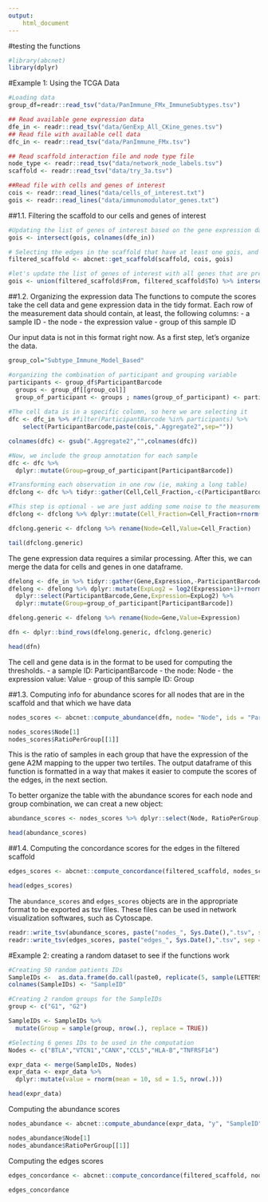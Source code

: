 ```yaml
---
output: 
    html_document
---
```


#testing the functions
```r
#library(abcnet)
library(dplyr)
```

#Example 1: Using the TCGA Data
```r
#Loading data
group_df=readr::read_tsv("data/PanImmune_FMx_ImmuneSubtypes.tsv")

## Read available gene expression data
dfe_in <- readr::read_tsv("data/GenExp_All_CKine_genes.tsv")
## Read file with available cell data
dfc_in <- readr::read_tsv("data/PanImmune_FMx.tsv")

## Read scaffold interaction file and node type file
node_type <- readr::read_tsv("data/network_node_labels.tsv")
scaffold <- readr::read_tsv("data/try_3a.tsv")

##Read file with cells and genes of interest
cois <- readr::read_lines("data/cells_of_interest.txt")
gois <- readr::read_lines("data/immunomodulator_genes.txt")
```


##1.1. Filtering the scaffold to our cells and genes of interest

```r
#Updating the list of genes of interest based on the gene expression data available
gois <- intersect(gois, colnames(dfe_in))

# Selecting the edges in the scaffold that have at least one gois, and a cois connected to a gois
filtered_scaffold <- abcnet::get_scaffold(scaffold, cois, gois)

#let's update the list of genes of interest with all genes that are present in the filtered scaffold
gois <- union(filtered_scaffold$From, filtered_scaffold$To) %>% intersect(colnames(dfe_in))
```

##1.2. Organizing the expression data
The functions to compute the scores take the cell data and gene expression data in the tidy format. 
Each row of the measurement data should contain, at least, the following columns:
- a sample ID
- the node
- the expression value
- group of this sample ID

Our input data is not in this format right now. As a first step, let's organize the data.

```r
group_col="Subtype_Immune_Model_Based"

#organizing the combination of participant and grouping variable
participants <- group_df$ParticipantBarcode
  groups <- group_df[[group_col]]
  group_of_participant <- groups ; names(group_of_participant) <- participants
  
#The cell data is in a specific column, so here we are selecting it  
dfc <- dfc_in %>% #filter(ParticipantBarcode %in% participants) %>%
    select(ParticipantBarcode,paste(cois,".Aggregate2",sep=""))

colnames(dfc) <- gsub(".Aggregate2","",colnames(dfc))

#Now, we include the group annotation for each sample
dfc <- dfc %>% 
  dplyr::mutate(Group=group_of_participant[ParticipantBarcode]) 

#Transforming each observation in one row (ie, making a long table)
dfclong <- dfc %>% tidyr::gather(Cell,Cell_Fraction,-c(ParticipantBarcode,Group))

#This step is optional - we are just adding some noise to the measurement
dfclong <- dfclong %>% dplyr::mutate(Cell_Fraction=Cell_Fraction+rnorm(mean=0, sd=0.0001,nrow(.)))

dfclong.generic <- dfclong %>% rename(Node=Cell,Value=Cell_Fraction)

tail(dfclong.generic)

```

The gene expression data requires a similar processing. After this, we can merge the data for cells and genes in one dataframe.
```r
dfelong <- dfe_in %>% tidyr::gather(Gene,Expression,-ParticipantBarcode)
dfelong <- dfelong %>% dplyr::mutate(ExpLog2 = log2(Expression+1)+rnorm(mean=0, sd=0.0001,nrow(.))) %>%
  dplyr::select(ParticipantBarcode,Gene,Expression=ExpLog2) %>%
  dplyr::mutate(Group=group_of_participant[ParticipantBarcode])

dfelong.generic <- dfelong %>% rename(Node=Gene,Value=Expression)

dfn <- dplyr::bind_rows(dfelong.generic, dfclong.generic)

head(dfn)  

```

The cell and gene data is in the format to be used for computing the thresholds.
- a sample ID: ParticipantBarcode
- the node: Node
- the expression value: Value
- group of this sample ID: Group


##1.3. Computing info for abundance scores for all nodes that are in the scaffold and that which we have data 
```r
nodes_scores <- abcnet::compute_abundance(dfn, node= "Node", ids = "ParticipantBarcode", exprv = "Value", group = "Group", cois = cois, gois = gois)

nodes_scores$Node[1]
nodes_scores$RatioPerGroup[[1]]
```

This is the ratio of samples in each group that have the expression of the gene A2M mapping to the upper two tertiles.
The output dataframe of this function is formatted in a way that makes it easier to compute the scores of the edges, in the next section.


To better organize the table with the abundance scores for each node and group combination, we can creat a new object:
```r
abundance_scores <- nodes_scores %>% dplyr::select(Node, RatioPerGroup) %>% tidyr::unnest(c(RatioPerGroup))

head(abundance_scores)
```


##1.4. Computing the concordance scores for the edges in the filtered scaffold
```r
edges_scores <- abcnet::compute_concordance(filtered_scaffold, nodes_scores)

head(edges_scores)
```


The `abundance_scores` and `edges_scores` objects are in the appropriate format to be exported as tsv files. These files can be used in network visualization softwares, such as Cytoscape. 
```r
readr::write_tsv(abundance_scores, paste("nodes_", Sys.Date(),".tsv", sep = ""))
readr::write_tsv(edges_scores, paste("edges_", Sys.Date(),".tsv", sep = ""))
```

#Example 2: creating a random dataset to see if the functions work

```r
#Creating 50 random patients IDs
SampleIDs <-  as.data.frame(do.call(paste0, replicate(5, sample(LETTERS, 100, TRUE), FALSE)))
colnames(SampleIDs) <- "SampleID"

#Creating 2 random groups for the SampleIDs
group <- c("G1", "G2")

SampleIDs <- SampleIDs %>% 
  mutate(Group = sample(group, nrow(.), replace = TRUE))

#Selecting 6 genes IDs to be used in the computation
Nodes <- c("BTLA","VTCN1","CANX","CCL5","HLA-B","TNFRSF14")

expr_data <- merge(SampleIDs, Nodes)
expr_data <- expr_data %>% 
  dplyr::mutate(value = rnorm(mean = 10, sd = 1.5, nrow(.)))

head(expr_data)
```

Computing the abundance scores
```r
nodes_abundance <- abcnet::compute_abundance(expr_data, "y", "SampleID", "value", "Group", cois, gois)

nodes_abundance$Node[1]
nodes_abundance$RatioPerGroup[[1]]
```

Computing the edges scores
```r
edges_concordance <- abcnet::compute_concordance(filtered_scaffold, nodes_abundance, byImmune = FALSE)

edges_concordance
```

